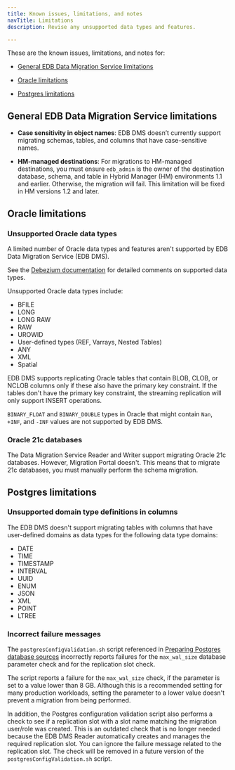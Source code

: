 ```yaml
---
title: Known issues, limitations, and notes
navTitle: Limitations
description: Revise any unsupported data types and features.

---
```


These are the known issues, limitations, and notes for:

-   [General EDB Data Migration Service limitations](limitations.mdx#general-edb-data-migration-service-limitations)

-   [Oracle limitations](limitations.mdx#oracle-limitations)

-   [Postgres limitations](limitations.mdx#postgres-limitations)

## General EDB Data Migration Service limitations

-   **Case sensitivity in object names**: EDB DMS doesn’t currently support migrating schemas, tables, and columns that have case-sensitive names.

-   **HM-managed destinations**: For migrations to HM-managed destinations, you must ensure `edb_admin` is the owner of the destination database, schema, and table in Hybrid Manager (HM) environments 1.1 and earlier. Otherwise, the migration will fail. This limitation will be fixed in HM versions 1.2 and later.

## Oracle limitations

### Unsupported Oracle data types

A limited number of Oracle data types and features aren't supported by EDB Data Migration Service (EDB DMS).

See the [Debezium documentation](https://debezium.io/documentation/reference/2.2/connectors/oracle.html#oracle-data-type-mappings) for detailed comments on supported data types. 

Unsupported Oracle data types include:

-   BFILE
-   LONG
-   LONG RAW
-   RAW
-   UROWID
-   User-defined types (REF, Varrays, Nested Tables)
-   ANY
-   XML
-   Spatial

EDB DMS supports replicating Oracle tables that contain BLOB, CLOB, or NCLOB columns only if these also have the primary key constraint. If the tables don't have the primary key constraint, the streaming replication will only support INSERT operations.

`BINARY_FLOAT` and `BINARY_DOUBLE` types in Oracle that might contain `Nan`, `+INF`, and `-INF` values are not supported by EDB DMS.

### Oracle 21c databases

The Data Migration Service Reader and Writer support migrating Oracle 21c databases. However, Migration Portal doesn't. This means that to migrate 21c databases, you must manually perform the schema migration.

## Postgres limitations

### Unsupported domain type definitions in columns

The EDB DMS doesn't support migrating tables with columns that have user-defined domains as data types for the following data type domains:

-   DATE
-   TIME
-   TIMESTAMP
-   INTERVAL
-   UUID
-   ENUM
-   JSON
-   XML
-   POINT
-   LTREE

### Incorrect failure messages

The `postgresConfigValidation.sh` script referenced in [Preparing Postgres database sources](getting_started/preparing_db/preparing_postgres_source_databases.mdx) incorrectly reports failures for the `max_wal_size` database parameter check and for the replication slot check. 

The script reports a failure for the `max_wal_size` check, if the parameter is set to a value lower than 8 GB. Although this is a recommended setting for many production workloads, setting the parameter to a lower value doesn't prevent a migration from being performed. 

In addition, the Postgres configuration validation script also performs a check to see if a replication slot with a slot name matching the migration user/role was created. This is an outdated check that is no longer needed because the EDB DMS Reader automatically creates and manages the required replication slot. You can ignore the failure message related to the replication slot. The check will be removed in a future version of the `postgresConfigValidation.sh` script.
